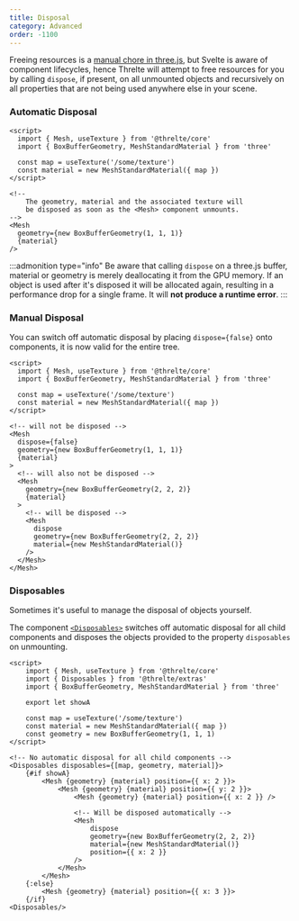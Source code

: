 ```yaml
---
title: Disposal
category: Advanced
order: -1100
---
```


Freeing resources is a [manual chore in three.js](https://threejs.org/docs/index.html#manual/en/introduction/How-to-dispose-of-objects), but Svelte is aware of component lifecycles, hence Threlte will attempt to free resources for you by calling `dispose`, if present, on all unmounted objects and recursively on all properties that are not being used anywhere else in your scene.

### Automatic Disposal

```svelte
<script>
  import { Mesh, useTexture } from '@threlte/core'
  import { BoxBufferGeometry, MeshStandardMaterial } from 'three'

  const map = useTexture('/some/texture')
  const material = new MeshStandardMaterial({ map })
</script>

<!--
	The geometry, material and the associated texture will
	be disposed as soon as the <Mesh> component unmounts.
-->
<Mesh
  geometry={new BoxBufferGeometry(1, 1, 1)}
  {material}
/>
```

:::admonition type="info"
Be aware that calling `dispose` on a three.js buffer, material or geometry is merely deallocating it from the GPU memory. If an object is used after it's disposed it will be allocated again, resulting in a performance drop for a single frame. It will **not produce a runtime error**.
:::

### Manual Disposal

You can switch off automatic disposal by placing `dispose={false}` onto components, it is now valid for the entire tree.

```svelte
<script>
  import { Mesh, useTexture } from '@threlte/core'
  import { BoxBufferGeometry, MeshStandardMaterial } from 'three'

  const map = useTexture('/some/texture')
  const material = new MeshStandardMaterial({ map })
</script>

<!-- will not be disposed -->
<Mesh
  dispose={false}
  geometry={new BoxBufferGeometry(1, 1, 1)}
  {material}
>
  <!-- will also not be disposed -->
  <Mesh
    geometry={new BoxBufferGeometry(2, 2, 2)}
    {material}
  >
    <!-- will be disposed -->
    <Mesh
      dispose
      geometry={new BoxBufferGeometry(2, 2, 2)}
      material={new MeshStandardMaterial()}
    />
  </Mesh>
</Mesh>
```

### Disposables

Sometimes it's useful to manage the disposal of objects yourself.

The component [`<Disposables>`](/extras/disposables) switches off automatic disposal for all child components and disposes the objects provided to the property `disposables` on unmounting.

```svelte
<script>
	import { Mesh, useTexture } from '@threlte/core'
	import { Disposables } from '@threlte/extras'
	import { BoxBufferGeometry, MeshStandardMaterial } from 'three'

	export let showA

	const map = useTexture('/some/texture')
	const material = new MeshStandardMaterial({	map })
	const geometry = new BoxBufferGeometry(1, 1, 1)
</script>

<!-- No automatic disposal for all child components -->
<Disposables disposables={[map, geometry, material]}>
	{#if showA}
		<Mesh {geometry} {material} position={{ x: 2 }}>
			<Mesh {geometry} {material} position={{ y: 2 }}>
				<Mesh {geometry} {material} position={{ x: 2 }} />

				<!-- Will be disposed automatically -->
				<Mesh
					dispose
					geometry={new BoxBufferGeometry(2, 2, 2)}
					material={new MeshStandardMaterial()}
					position={{ x: 2 }}
				/>
			</Mesh>
		</Mesh>
	{:else}
		<Mesh {geometry} {material} position={{ x: 3 }}>
	{/if}
<Disposables/>
```
